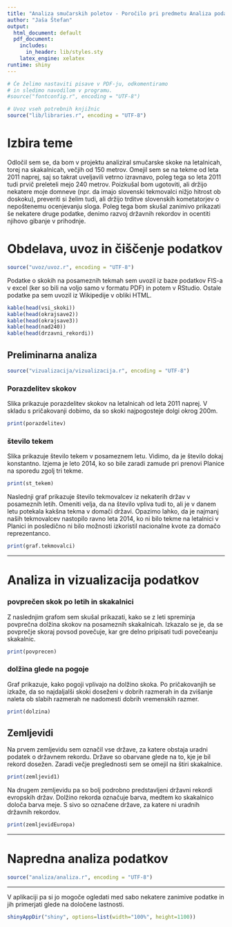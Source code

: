 ---
title: "Analiza smučarskih poletov - Poročilo pri predmetu Analiza podatkov s programom R"
author: "Jaša Štefan"
output:
  html_document: default
  pdf_document:
    includes:
      in_header: lib/styles.sty
    latex_engine: xelatex
runtime: shiny
---

```{r setup, echo=FALSE, results='hide', message=FALSE}
# Če želimo nastaviti pisave v PDF-ju, odkomentiramo
# in sledimo navodilom v programu.
#source("fontconfig.r", encoding = "UTF-8")

# Uvoz vseh potrebnih knjižnic
source("lib/libraries.r", encoding = "UTF-8")
```

# Izbira teme
Odločil sem se, da bom v projektu analiziral smučarske skoke na letalnicah, torej na skakalnicah, večjih od 150 metrov. Omejil sem se na tekme od leta 2011 naprej, saj so takrat uveljavili vetrno izravnavo, poleg tega so leta 2011 tudi prvič preleteli mejo 240 metrov.
Poizkušal bom ugotoviti, ali držijo nekatere moje domneve (npr. da imajo slovenski tekmovalci nižjo hitrost ob doskoku), preveriti si želim tudi, ali držijo trditve slovenskih kometatorjev o nepoštenemu ocenjevanju sloga. Poleg tega bom skušal zanimivo prikazati še nekatere druge podatke, denimo razvoj državnih rekordov in ocentiti njihovo gibanje v prihodnje.


# Obdelava, uvoz in čiščenje podatkov

```{r uvoz, echo=FALSE, message=FALSE}
source("uvoz/uvoz.r", encoding = "UTF-8")
```
Podatke o skokih na posameznih tekmah sem uvozil iz baze podatkov FIS-a v excel (ker so bili na voljo samo v formatu PDF) in potem v RStudio. Ostale podatke pa sem uvozil iz Wikipedije v obliki HTML.
    
```{r razpredelnice}
kable(head(vsi_skoki))
kable(head(okrajsave2))
kable(head(okrajsave3))
kable(head(nad240))
kable(head(drzavni_rekordi))
```


## Preliminarna analiza

```{r vizualizacija, echo=FALSE, message=FALSE, warning=FALSE}
source("vizualizacija/vizualizacija.r", encoding = "UTF-8")
```

### Porazdelitev skokov
Slika \ref{fig:graf1} prikazuje porazdelitev skokov na letalnicah od leta 2011 naprej. V skladu s pričakovanji dobimo, da so skoki najpogosteje dolgi okrog 200m. 
```{r graf1, echo=FALSE, message=FALSE, fig.align='center', fig.cap='Porazdelitev dolžin skokov'}
print(porazdelitev)
```

### število tekem 
Slika \ref{fig:graf2} prikazuje število tekem v posameznem letu. Vidimo, da je število dokaj konstantno. Izjema je leto 2014, ko so bile zaradi zamude pri prenovi Planice na sporedu zgolj tri tekme.

```{r graf2, echo=FALSE, message=FALSE, fig.align='center', fig.cap='Število tekem po letih'}
print(st_tekem)
```


Naslednji graf prikazuje število tekmovalcev iz nekaterih držav v posameznih letih. Omeniti velja, da na število vpliva tudi to, ali je v danem letu potekala kakšna tekma v domači državi. Opazimo lahko, da je najmanj naših tekmovalcev nastopilo ravno leta 2014, ko ni bilo tekme na letalnici v Planici in posledično ni bilo možnosti izkoristil nacionalne kvote za domačo reprezentanco.

```{r graf3, echo=FALSE, message=FALSE, fig.align='center', fig.cap='Porazdelitev dolžin skokov'}
print(graf.tekmovalci)
```
***

# Analiza in vizualizacija podatkov
### povprečen skok po letih in skakalnici
Z naslednjim grafom sem skušal prikazati, kako se z leti spreminja povprečna dolžina skokov na posameznih skakalnicah. Izkazalo se je, da se povprečje skoraj povsod povečuje, kar gre delno pripisati tudi povečeanju skakalnic.
```{r graf4, echo=FALSE, message=FALSE, fig.align='center', fig.cap='povprečna dolžina skokov'}
print(povprecen)
```


###  dolžina glede na pogoje
Graf \ref{fig:graf5} prikazuje, kako pogoji vplivajo na dolžino skoka. Po pričakovanjih se izkaže, da so najdaljalši skoki doseženi v dobrih razmerah in da zvišanje naleta ob slabih razmerah ne nadomesti dobrih vremenskih razmer.
```{r graf5, echo=FALSE, message=FALSE, fig.align='center', fig.cap='Dolžine skokov v odvisnosti od pogojev'}
print(dolzina)
```

## Zemljevidi

Na prvem zemljevidu sem označil vse države, za katere obstaja uradni podatek o državnem rekordu. Države so obarvane glede na to, kje je bil rekord dosežen. Zaradi večje preglednosti sem se omejil na štiri skakalnice.
```{r zemljevid1, echo=FALSE, message=FALSE, fig.align='center', fig.cap='Zemljevid državnih rekordov'}
print(zemljevid1)
```

Na drugem zemljevidu pa so bolj podrobno predstavljeni državni rekordi evropskih držav. Dolžino rekorda označuje barva, medtem ko skakalnico določa barva meje. S sivo so označene države, za katere ni uradnih državnih rekordov.
```{r zemljevid2, echo=FALSE, message=FALSE, fig.align='center', fig.cap='Zemljevid evropskih držav'}
print(zemljevidEuropa)
```

***

# Napredna analiza podatkov

```{r analiza, echo=FALSE, message=FALSE}
source("analiza/analiza.r", encoding = "UTF-8")
```
***
V aplikaciji pa si jo mogoče ogledati med sabo nekatere zanimive podatke in jih primerjati glede na določene lastnosti.
```{r shiny, echo = FALSE}
shinyAppDir("shiny", options=list(width="100%", height=1100))
```
